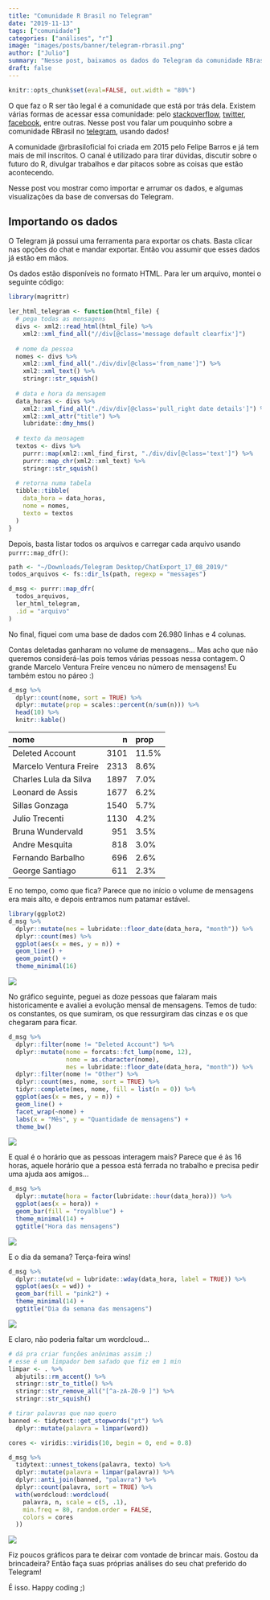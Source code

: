 ```yaml
---
title: "Comunidade R Brasil no Telegram"
date: "2019-11-13"
tags: ["comunidade"]
categories: ["análises", "r"]
image: "images/posts/banner/telegram-rbrasil.png"
author: ["Julio"]
summary: "Nesse post, baixamos os dados do Telegram da comunidade RBrasil e fizemos alguns gráficos divertidos."
draft: false
---
```


```r
knitr::opts_chunk$set(eval=FALSE, out.width = "80%")
```

O que faz o R ser tão legal é a comunidade que está por trás dela. Existem várias formas de acessar essa comunidade: pelo [stackoverflow](https://stackoverflow.com/questions/tagged/r), [twitter](https://twitter.com/search?q=%23rstats), [facebook](https://pt-br.facebook.com/groups/1410023525939155/), entre outras. Nesse post vou falar um pouquinho sobre a comunidade RBrasil no [telegram](https://t.me/rbrasiloficial), usando dados!

A comunidade @rbrasiloficial foi criada em 2015 pelo Felipe Barros e já tem mais de mil inscritos. O canal é utilizado para tirar dúvidas, discutir sobre o futuro do R, divulgar trabalhos e dar pitacos sobre as coisas que estão acontecendo.

Nesse post vou mostrar como importar e arrumar os dados, e algumas visualizações da base de conversas do Telegram.

## Importando os dados

O Telegram já possui uma ferramenta para exportar os chats. Basta clicar nas opções do chat e mandar exportar. Então vou assumir que esses dados já estão em mãos.

Os dados estão disponíveis no formato HTML. Para ler um arquivo, montei o seguinte código:

```r
library(magrittr)

ler_html_telegram <- function(html_file) {
  # pega todas as mensagens
  divs <- xml2::read_html(html_file) %>% 
    xml2::xml_find_all("//div[@class='message default clearfix']")
  
  # nome da pessoa
  nomes <- divs %>% 
    xml2::xml_find_all("./div/div[@class='from_name']") %>% 
    xml2::xml_text() %>% 
    stringr::str_squish()
  
  # data e hora da mensagem
  data_horas <- divs %>% 
    xml2::xml_find_all("./div/div[@class='pull_right date details']") %>% 
    xml2::xml_attr("title") %>% 
    lubridate::dmy_hms()
  
  # texto da mensagem
  textos <- divs %>% 
    purrr::map(xml2::xml_find_first, "./div/div[@class='text']") %>% 
    purrr::map_chr(xml2::xml_text) %>% 
    stringr::str_squish()
  
  # retorna numa tabela
  tibble::tibble(
    data_hora = data_horas,
    nome = nomes,
    texto = textos
  )
}
```

Depois, basta listar todos os arquivos e carregar cada arquivo usando `purrr::map_dfr()`:

```r
path <- "~/Downloads/Telegram Desktop/ChatExport_17_08_2019/"
todos_arquivos <- fs::dir_ls(path, regexp = "messages")

d_msg <- purrr::map_dfr(
  todos_arquivos, 
  ler_html_telegram, 
  .id = "arquivo"
)
```

No final, fiquei com uma base de dados com 26.980 linhas e 4 colunas.

Contas deletadas ganharam no volume de mensagens... Mas acho que não queremos considerá-las pois temos várias pessoas nessa contagem. O grande Marcelo Ventura Freire venceu no número de mensagens! Eu também estou no páreo :)

```r
d_msg %>% 
  dplyr::count(nome, sort = TRUE) %>% 
  dplyr::mutate(prop = scales::percent(n/sum(n))) %>% 
  head(10) %>% 
  knitr::kable()
```

|nome                   |    n|prop  |
|:----------------------|----:|:-----|
|Deleted Account        | 3101|11.5% |
|Marcelo Ventura Freire | 2313|8.6%  |
|Charles Lula da Silva  | 1897|7.0%  |
|Leonard de Assis       | 1677|6.2%  |
|Sillas Gonzaga         | 1540|5.7%  |
|Julio Trecenti         | 1130|4.2%  |
|Bruna Wundervald       |  951|3.5%  |
|Andre Mesquita         |  818|3.0%  |
|Fernando Barbalho      |  696|2.6%  |
|George Santiago        |  611|2.3%  |

E no tempo, como que fica? Parece que no início o volume de mensagens era mais alto, e depois entramos num patamar estável.

```r
library(ggplot2)
d_msg %>% 
  dplyr::mutate(mes = lubridate::floor_date(data_hora, "month")) %>% 
  dplyr::count(mes) %>% 
  ggplot(aes(x = mes, y = n)) +
  geom_line() +
  geom_point() +
  theme_minimal(16)
```

![](images/posts/conteudo/telegram/tempo-tot.png)

No gráfico seguinte, peguei as doze pessoas que falaram mais historicamente e avaliei a evolução mensal de mensagens. Temos de tudo: os constantes, os que sumiram, os que ressurgiram das cinzas e os que chegaram para ficar.

```r
d_msg %>% 
  dplyr::filter(nome != "Deleted Account") %>% 
  dplyr::mutate(nome = forcats::fct_lump(nome, 12),
                nome = as.character(nome),
                mes = lubridate::floor_date(data_hora, "month")) %>% 
  dplyr::filter(nome != "Other") %>% 
  dplyr::count(mes, nome, sort = TRUE) %>% 
  tidyr::complete(mes, nome, fill = list(n = 0)) %>% 
  ggplot(aes(x = mes, y = n)) +
  geom_line() +
  facet_wrap(~nome) +
  labs(x = "Mês", y = "Quantidade de mensagens") +
  theme_bw()
```

![](images/posts/conteudo/telegram/tempo-pessoa.png)

E qual é o horário que as pessoas interagem mais? Parece que é às 16 horas, aquele horário que a pessoa está ferrada no trabalho e precisa pedir uma ajuda aos amigos...

```r
d_msg %>% 
  dplyr::mutate(hora = factor(lubridate::hour(data_hora))) %>% 
  ggplot(aes(x = hora)) +
  geom_bar(fill = "royalblue") +
  theme_minimal(14) +
  ggtitle("Hora das mensagens")
```

![](images/posts/conteudo/telegram/hora.png)

E o dia da semana? Terça-feira wins!

```r
d_msg %>% 
  dplyr::mutate(wd = lubridate::wday(data_hora, label = TRUE)) %>% 
  ggplot(aes(x = wd)) +
  geom_bar(fill = "pink2") +
  theme_minimal(14) +
  ggtitle("Dia da semana das mensagens")
```

![](images/posts/conteudo/telegram/dia-semana.png)

E claro, não poderia faltar um wordcloud...

```r
# dá pra criar funções anônimas assim ;)
# esse é um limpador bem safado que fiz em 1 min
limpar <- . %>% 
  abjutils::rm_accent() %>% 
  stringr::str_to_title() %>% 
  stringr::str_remove_all("[^a-zA-Z0-9 ]") %>% 
  stringr::str_squish()

# tirar palavras que nao quero
banned <- tidytext::get_stopwords("pt") %>% 
  dplyr::mutate(palavra = limpar(word))

cores <- viridis::viridis(10, begin = 0, end = 0.8)

d_msg %>% 
  tidytext::unnest_tokens(palavra, texto) %>% 
  dplyr::mutate(palavra = limpar(palavra)) %>% 
  dplyr::anti_join(banned, "palavra") %>% 
  dplyr::count(palavra, sort = TRUE) %>% 
  with(wordcloud::wordcloud(
    palavra, n, scale = c(5, .1), 
    min.freq = 80, random.order = FALSE,
    colors = cores
  ))
```

![](images/posts/conteudo/telegram/wordcloud.png)

Fiz poucos gráficos para te deixar com vontade de brincar mais. Gostou da brincadeira? Então faça suas próprias análises do seu chat preferido do Telegram!

É isso. Happy coding ;)









